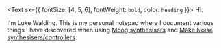 <Text sx={{ fontSize: [4, 5, 6], fontWeight: `bold`, color: `heading` }}>
  Hi.
</Text>

I'm Luke Walding. This is my personal notepad where I document various things I have discovered when using [Moog synthesisers](https://www.moogmusic.com/synthesizers) and [Make Noise synthesisers/controllers](http://www.makenoisemusic.com/).
